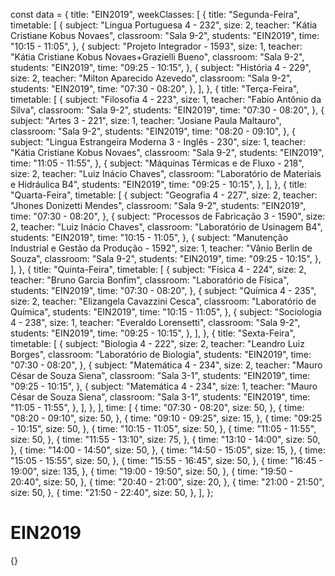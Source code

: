 const data = {
  title: "EIN2019",
  weekClasses: [
    {
      title: "Segunda-Feira",
      timetable: [
        {
          subject: "Lingua Portuguesa 4 - 232",
          size: 2,
          teacher: "Kátia Cristiane Kobus Novaes",
          classroom: "Sala 9-2",
          students: "EIN2019",
          time: "10:15 - 11:05",
        },
        {
          subject: "Projeto Integrador - 1593",
          size: 1,
          teacher: "Kátia Cristiane Kobus Novaes+Grazielli Bueno",
          classroom: "Sala 9-2",
          students: "EIN2019",
          time: "09:25 - 10:15",
        },
        {
          subject: "História 4 - 229",
          size: 2,
          teacher: "Milton Aparecido Azevedo",
          classroom: "Sala 9-2",
          students: "EIN2019",
          time: "07:30 - 08:20",
        },
      ],
    },
    {
      title: "Terça-Feira",
      timetable: [
        {
          subject: "Filosofia 4 - 223",
          size: 1,
          teacher: "Fabio Antônio da Silva",
          classroom: "Sala 9-2",
          students: "EIN2019",
          time: "07:30 - 08:20",
        },
        {
          subject: "Artes 3 - 221",
          size: 1,
          teacher: "Josiane Paula Maltauro",
          classroom: "Sala 9-2",
          students: "EIN2019",
          time: "08:20 - 09:10",
        },
        {
          subject: "Lingua Estrangeira Moderna 3 - Inglês - 230",
          size: 1,
          teacher: "Kátia Cristiane Kobus Novaes",
          classroom: "Sala 9-2",
          students: "EIN2019",
          time: "11:05 - 11:55",
        },
        {
          subject: "Máquinas Térmicas e de Fluxo - 218",
          size: 2,
          teacher: "Luiz Inácio Chaves",
          classroom: "Laboratório de Materiais e Hidráulica B4",
          students: "EIN2019",
          time: "09:25 - 10:15",
        },
      ],
    },
    {
      title: "Quarta-Feira",
      timetable: [
        {
          subject: "Geografia 4 - 227",
          size: 2,
          teacher: "Jhones Donizetti Mendes",
          classroom: "Sala 9-2",
          students: "EIN2019",
          time: "07:30 - 08:20",
        },
        {
          subject: "Processos de Fabricação 3 - 1590",
          size: 2,
          teacher: "Luiz Inácio Chaves",
          classroom: "Laboratório de Usinagem B4",
          students: "EIN2019",
          time: "10:15 - 11:05",
        },
        {
          subject: "Manutenção Industrial e Gestão da Produção - 1592",
          size: 1,
          teacher: "Vânio Berlin de Souza",
          classroom: "Sala 9-2",
          students: "EIN2019",
          time: "09:25 - 10:15",
        },
      ],
    },
    {
      title: "Quinta-Feira",
      timetable: [
        {
          subject: "Física 4 - 224",
          size: 2,
          teacher: "Bruno Garcia Bonfim",
          classroom: "Laboratório de Física",
          students: "EIN2019",
          time: "07:30 - 08:20",
        },
        {
          subject: "Química 4 - 235",
          size: 2,
          teacher: "Elizangela Cavazzini Cesca",
          classroom: "Laboratório de Química",
          students: "EIN2019",
          time: "10:15 - 11:05",
        },
        {
          subject: "Sociologia 4 - 238",
          size: 1,
          teacher: "Everaldo Lorensetti",
          classroom: "Sala 9-2",
          students: "EIN2019",
          time: "09:25 - 10:15",
        },
      ],
    },
    {
      title: "Sexta-Feira",
      timetable: [
        {
          subject: "Biologia 4 - 222",
          size: 2,
          teacher: "Leandro Luiz Borges",
          classroom: "Laboratório de Biologia",
          students: "EIN2019",
          time: "07:30 - 08:20",
        },
        {
          subject: "Matemática 4 - 234",
          size: 2,
          teacher: "Mauro César de Souza Siena",
          classroom: "Sala 3-1",
          students: "EIN2019",
          time: "09:25 - 10:15",
        },
        {
          subject: "Matemática 4 - 234",
          size: 1,
          teacher: "Mauro César de Souza Siena",
          classroom: "Sala 3-1",
          students: "EIN2019",
          time: "11:05 - 11:55",
        },
      ],
    },
  ],
  time: [
    {
      time: "07:30 - 08:20",
      size: 50,
    },
    {
      time: "08:20 - 09:10",
      size: 50,
    },
    {
      time: "09:10 - 09:25",
      size: 15,
    },
    {
      time: "09:25 - 10:15",
      size: 50,
    },
    {
      time: "10:15 - 11:05",
      size: 50,
    },
    {
      time: "11:05 - 11:55",
      size: 50,
    },
    {
      time: "11:55 - 13:10",
      size: 75,
    },
    {
      time: "13:10 - 14:00",
      size: 50,
    },
    {
      time: "14:00 - 14:50",
      size: 50,
    },
    {
      time: "14:50 - 15:05",
      size: 15,
    },
    {
      time: "15:05 - 15:55",
      size: 50,
    },
    {
      time: "15:55 - 16:45",
      size: 50,
    },
    {
      time: "16:45 - 19:00",
      size: 135,
    },
    {
      time: "19:00 - 19:50",
      size: 50,
    },
    {
      time: "19:50 - 20:40",
      size: 50,
    },
    {
      time: "20:40 - 21:00",
      size: 20,
    },
    {
      time: "21:00 - 21:50",
      size: 50,
    },
    {
      time: "21:50 - 22:40",
      size: 50,
    },
  ],
};

# EIN2019

<div>
  {<Grid title={data.title} weekClasses={data.weekClasses} time={data.time} />}
</div>
